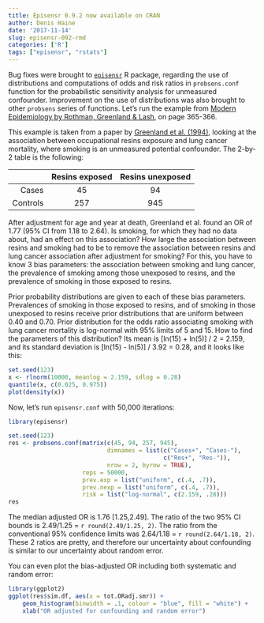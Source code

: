 ```yaml
---
title: Episensr 0.9.2 now available on CRAN
author: Denis Haine
date: '2017-11-14'
slug: episensr-092-rmd
categories: ['R']
tags: ["episensr", "rstats"]
---
```


Bug fixes were brought to [`episensr`](https://cran.r-project.org/package=episensr
"episensr") R package, regarding the use of distributions and computations of
odds and risk ratios in `probsens.conf` function for the probabilistic
sensitivity analysis for unmeasured confounder.
Improvement on the use of distributions was also brought to other `probsens`
series of functions.
Let's run the example from [Modern Epidemiology by Rothman, Greenland &
Lash](https://shop.lww.com/Modern-Epidemiology/p/9781451190052), on page 365-366.

This example is taken from a paper by [Greenland et al.
(1994)](https://www.ncbi.nlm.nih.gov/pubmed/7927843), looking at the association
between occupational resins exposure and lung cancer mortality, where smoking is
an unmeasured potential confounder.
The 2-by-2 table is the following:

|          | Resins exposed | Resins unexposed |
|---------:|:--------------:|:----------------:|
|    Cases | 45             | 94               |
| Controls | 257            | 945              |

After adjustment for age and year at death, Greenland et al. found an OR of 1.77
(95% CI from 1.18 to 2.64).
Is smoking, for which they had no data about, had an effect on this association?
How large the association between resins and smoking had to be to remove the
association between resins and lung cancer association after adjustment for
smoking?
For this, you have to know 3 bias parameters: the association between smoking
and lung cancer, the prevalence of smoking among those unexposed to resins, and
the prevalence of smoking in those exposed to resins.

Prior probability distributions are given to each of these bias parameters.
Prevalences of smoking in those exposed to resins, and of smoking in those
unexposed to resins receive prior distributions that are uniform between 0.40
and 0.70.
Prior distribution for the odds ratio associating smoking with lung cancer
mortality is log-normal with 95% limits of 5 and 15.
How to find the parameters of this distribution?
Its mean is [ln(15) + ln(5)] / 2 = 2.159, and its standard deviation is
[ln(15) - ln(5)] / 3.92 = 0.28, and it looks like this:

```r
set.seed(123)
x <- rlnorm(10000, meanlog = 2.159, sdlog = 0.28)
quantile(x, c(0.025, 0.975))
plot(density(x))
```

Now, let's run `episensr.conf` with 50,000 iterations:

```r
library(episensr)

set.seed(123)
res <- probsens.conf(matrix(c(45, 94, 257, 945),
                            dimnames = list(c("Cases+", "Cases-"),
                                            c("Res+", "Res-")),
                            nrow = 2, byrow = TRUE),
                     reps = 50000,
                     prev.exp = list("uniform", c(.4, .7)),
                     prev.nexp = list("uniform", c(.4, .7)),
                     risk = list("log-normal", c(2.159, .28)))
res
```

The median adjusted OR is 1.76 [1.25,2.49].
The ratio of the two 95% CI bounds is 2.49/1.25 = `r round(2.49/1.25, 2)`.
The ratio from the conventional 95% confidence limits was 2.64/1.18 = `r round(2.64/1.18, 2)`.
These 2 ratios are pretty, and therefore our uncertainty about confounding is
similar to our uncertainty about random error.

You can even plot the bias-adjusted OR including both systematic and random error:

```r
library(ggplot2)
ggplot(res$sim.df, aes(x = tot.ORadj.smr)) +
    geom_histogram(binwidth = .1, colour = "blue", fill = "white") +
    xlab("OR adjusted for confounding and random error")
```
